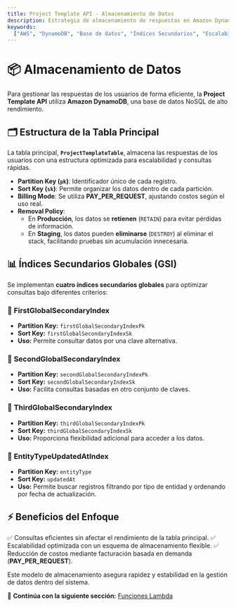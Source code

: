 ```yaml
---
title: Project Template API - Almacenamiento de Datos
description: Estrategia de almacenamiento de respuestas en Amazon DynamoDB para la Project Template API.
keywords:
  ["AWS", "DynamoDB", "Base de datos", "Índices Secundarios", "Escalabilidad"]
---
```


# 📦 Almacenamiento de Datos

Para gestionar las respuestas de los usuarios de forma eficiente, la **Project Template API** utiliza **Amazon DynamoDB**, una base de datos NoSQL de alto rendimiento.

## 🗂 Estructura de la Tabla Principal

La tabla principal, **`ProjectTemplateTable`**, almacena las respuestas de los usuarios con una estructura optimizada para escalabilidad y consultas rápidas.

- **Partition Key (`pk`)**: Identificador único de cada registro.
- **Sort Key (`sk`)**: Permite organizar los datos dentro de cada partición.
- **Billing Mode**: Se utiliza **PAY_PER_REQUEST**, ajustando costos según el uso real.
- **Removal Policy**:
  - En **Producción**, los datos se **retienen** (`RETAIN`) para evitar pérdidas de información.
  - En **Staging**, los datos pueden **eliminarse** (`DESTROY`) al eliminar el stack, facilitando pruebas sin acumulación innecesaria.

## 📊 Índices Secundarios Globales (GSI)

Se implementan **cuatro índices secundarios globales** para optimizar consultas bajo diferentes criterios:

### 🔹 **FirstGlobalSecondaryIndex**

- **Partition Key:** `firstGlobalSecondaryIndexPk`
- **Sort Key:** `firstGlobalSecondaryIndexSk`
- **Uso:** Permite consultar datos por una clave alternativa.

### 🔹 **SecondGlobalSecondaryIndex**

- **Partition Key:** `secondGlobalSecondaryIndexPk`
- **Sort Key:** `secondGlobalSecondaryIndexSk`
- **Uso:** Facilita consultas basadas en otro conjunto de claves.

### 🔹 **ThirdGlobalSecondaryIndex**

- **Partition Key:** `thirdGlobalSecondaryIndexPk`
- **Sort Key:** `thirdGlobalSecondaryIndexSk`
- **Uso:** Proporciona flexibilidad adicional para acceder a los datos.

### 🔹 **EntityTypeUpdatedAtIndex**

- **Partition Key:** `entityType`
- **Sort Key:** `updatedAt`
- **Uso:** Permite buscar registros filtrando por tipo de entidad y ordenando por fecha de actualización.

## ⚡ Beneficios del Enfoque

✅ Consultas eficientes sin afectar el rendimiento de la tabla principal.
✅ Escalabilidad optimizada con un esquema de almacenamiento flexible.
✅ Reducción de costos mediante facturación basada en demanda (**PAY_PER_REQUEST**).

Este modelo de almacenamiento asegura rapidez y estabilidad en la gestión de datos dentro del sistema.

🔹 **Continúa con la siguiente sección:** [Funciones Lambda](./project-template-lambdas.md)
